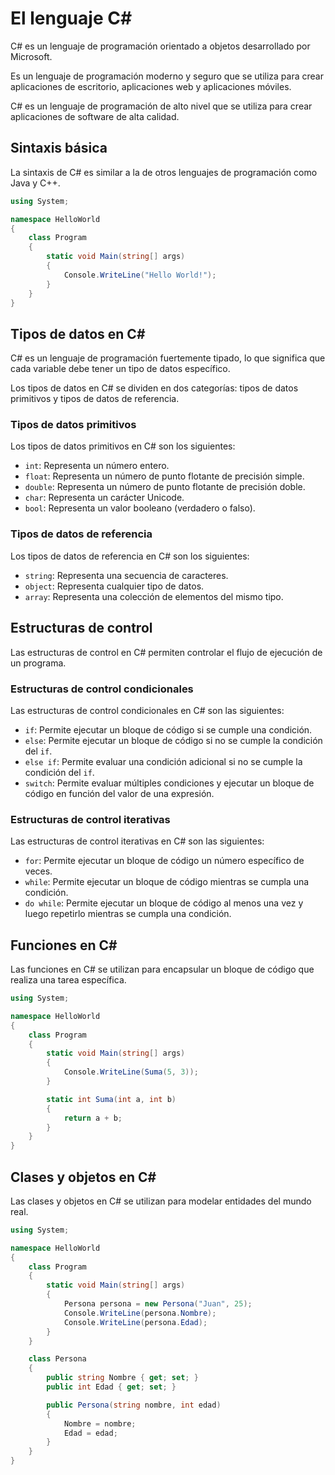 # El lenguaje C&#35;

C# es un lenguaje de programación orientado a objetos desarrollado por Microsoft. 

Es un lenguaje de programación moderno y seguro que se utiliza para crear aplicaciones de escritorio, aplicaciones web y aplicaciones móviles. 

C# es un lenguaje de programación de alto nivel que se utiliza para crear aplicaciones de software de alta calidad.

## Sintaxis básica

La sintaxis de C# es similar a la de otros lenguajes de programación como Java y C++.

```csharp
using System;

namespace HelloWorld
{
    class Program
    {
        static void Main(string[] args)
        {
            Console.WriteLine("Hello World!");
        }
    }
}
```

## Tipos de datos en C#

C# es un lenguaje de programación fuertemente tipado, lo que significa que cada variable debe tener un tipo de datos específico.    

Los tipos de datos en C# se dividen en dos categorías: tipos de datos primitivos y tipos de datos de referencia.

### Tipos de datos primitivos

Los tipos de datos primitivos en C# son los siguientes:

- `int`: Representa un número entero.
- `float`: Representa un número de punto flotante de precisión simple.
- `double`: Representa un número de punto flotante de precisión doble.
- `char`: Representa un carácter Unicode.
- `bool`: Representa un valor booleano (verdadero o falso).

### Tipos de datos de referencia

Los tipos de datos de referencia en C# son los siguientes:

- `string`: Representa una secuencia de caracteres.
- `object`: Representa cualquier tipo de datos.
- `array`: Representa una colección de elementos del mismo tipo.

## Estructuras de control

Las estructuras de control en C# permiten controlar el flujo de ejecución de un programa.

### Estructuras de control condicionales

Las estructuras de control condicionales en C# son las siguientes:

- `if`: Permite ejecutar un bloque de código si se cumple una condición.
- `else`: Permite ejecutar un bloque de código si no se cumple la condición del `if`.
- `else if`: Permite evaluar una condición adicional si no se cumple la condición del `if`.
- `switch`: Permite evaluar múltiples condiciones y ejecutar un bloque de código en función del valor de una expresión.

### Estructuras de control iterativas

Las estructuras de control iterativas en C# son las siguientes:

- `for`: Permite ejecutar un bloque de código un número específico de veces.
- `while`: Permite ejecutar un bloque de código mientras se cumpla una condición.
- `do while`: Permite ejecutar un bloque de código al menos una vez y luego repetirlo mientras se cumpla una condición.

## Funciones en C#

Las funciones en C# se utilizan para encapsular un bloque de código que realiza una tarea específica.

```csharp
using System;

namespace HelloWorld
{
    class Program
    {
        static void Main(string[] args)
        {
            Console.WriteLine(Suma(5, 3));
        }

        static int Suma(int a, int b)
        {
            return a + b;
        }
    }
}
```

## Clases y objetos en C#

Las clases y objetos en C# se utilizan para modelar entidades del mundo real.

```csharp
using System;

namespace HelloWorld
{
    class Program
    {
        static void Main(string[] args)
        {
            Persona persona = new Persona("Juan", 25);
            Console.WriteLine(persona.Nombre);
            Console.WriteLine(persona.Edad);
        }
    }

    class Persona
    {
        public string Nombre { get; set; }
        public int Edad { get; set; }

        public Persona(string nombre, int edad)
        {
            Nombre = nombre;
            Edad = edad;
        }
    }
}
```



